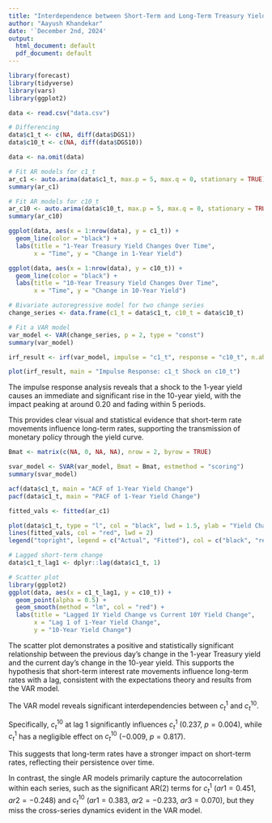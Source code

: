 ```yaml
---
title: "Interdependence between Short-Term and Long-Term Treasury Yields"
author: "Aayush Khandekar"
date: '`December 2nd, 2024'
output:
  html_document: default
  pdf_document: default
---
```


```r

library(forecast)
library(tidyverse)
library(vars)
library(ggplot2)

```

```r

data <- read.csv("data.csv")

# Differencing
data$c1_t <- c(NA, diff(data$DGS1))
data$c10_t <- c(NA, diff(data$DGS10))

data <- na.omit(data)

# Fit AR models for c1_t
ar_c1 <- auto.arima(data$c1_t, max.p = 5, max.q = 0, stationary = TRUE)
summary(ar_c1)

# Fit AR models for c10_t
ar_c10 <- auto.arima(data$c10_t, max.p = 5, max.q = 0, stationary = TRUE)
summary(ar_c10)

```
```r

ggplot(data, aes(x = 1:nrow(data), y = c1_t)) +
  geom_line(color = "black") +
  labs(title = "1-Year Treasury Yield Changes Over Time",
       x = "Time", y = "Change in 1-Year Yield")

ggplot(data, aes(x = 1:nrow(data), y = c10_t)) +
  geom_line(color = "black") +
  labs(title = "10-Year Treasury Yield Changes Over Time",
       x = "Time", y = "Change in 10-Year Yield")

```

```r

# Bivariate autoregressive model for two change series
change_series <- data.frame(c1_t = data$c1_t, c10_t = data$c10_t)

# Fit a VAR model
var_model <- VAR(change_series, p = 2, type = "const")  
summary(var_model)

```

```r

irf_result <- irf(var_model, impulse = "c1_t", response = "c10_t", n.ahead = 20, boot = TRUE)

plot(irf_result, main = "Impulse Response: c1_t Shock on c10_t")

```
The impulse response analysis reveals that a shock to the 1-year yield causes an immediate and significant rise in the 10-year yield, with the impact peaking at around 0.20 and fading within 5 periods. 

This provides clear visual and statistical evidence that short-term rate movements influence long-term rates, supporting the transmission of monetary policy through the yield curve.


```r

Bmat <- matrix(c(NA, 0, NA, NA), nrow = 2, byrow = TRUE)

svar_model <- SVAR(var_model, Bmat = Bmat, estmethod = "scoring")
summary(svar_model)

```


```r

acf(data$c1_t, main = "ACF of 1-Year Yield Change")
pacf(data$c1_t, main = "PACF of 1-Year Yield Change")

```
```r

fitted_vals <- fitted(ar_c1)

plot(data$c1_t, type = "l", col = "black", lwd = 1.5, ylab = "Yield Change", main = "Actual vs Fitted - AR(2) Model")
lines(fitted_vals, col = "red", lwd = 2)
legend("topright", legend = c("Actual", "Fitted"), col = c("black", "red"), lty = 1)

```


```r

# Lagged short-term change
data$c1_t_lag1 <- dplyr::lag(data$c1_t, 1)

# Scatter plot
library(ggplot2)
ggplot(data, aes(x = c1_t_lag1, y = c10_t)) +
  geom_point(alpha = 0.5) +
  geom_smooth(method = "lm", col = "red") +
  labs(title = "Lagged 1Y Yield Change vs Current 10Y Yield Change",
       x = "Lag 1 of 1-Year Yield Change",
       y = "10-Year Yield Change")

```

The scatter plot demonstrates a positive and statistically significant relationship between the previous day's change in the 1-year Treasury yield and the current day's change in the 10-year yield. This supports the hypothesis that short-term interest rate movements influence long-term rates with a lag, consistent with the expectations theory and results from the VAR model.



The VAR model reveals significant interdependencies between $c^1_t$ and $c^{10}_t$.

Specifically, $c^{10}_t$ at lag 1 significantly influences $c^1_t$ ($0.237$, $p = 0.004$), while $c^1_t$ has a negligible effect on $c^{10}_t$ ($-0.009$, $p = 0.817$).

This suggests that long-term rates have a stronger impact on short-term rates, reflecting their persistence over time.

In contrast, the single AR models primarily capture the autocorrelation within each series, such as the significant AR(2) terms for $c^1_t$ ($ar1 = 0.451$, $ar2 = -0.248$) and $c^{10}_t$ ($ar1 = 0.383$, $ar2 = -0.233$, $ar3 = 0.070$), but they miss the cross-series dynamics evident in the VAR model.
